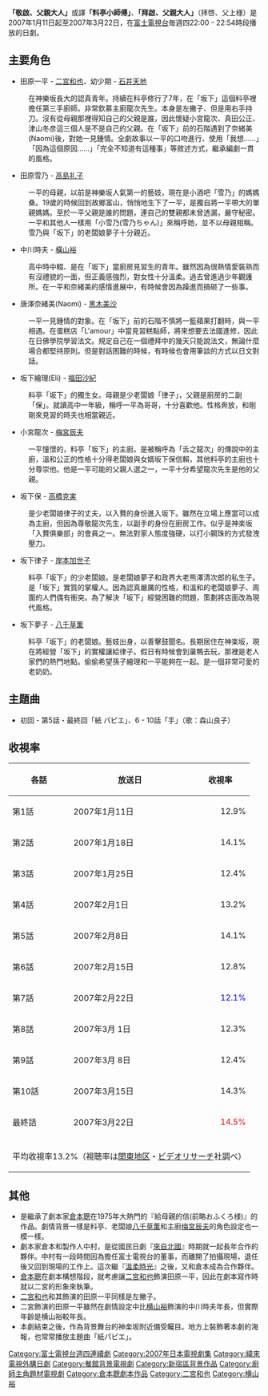 {{unreferenced|time=2011-10-13T02:21:49+00:00}}
{{影集資訊
| 名稱                 = 敬啟、父親大人
| 原名                 ={{lang|ja|}}
| image              = 
| caption            = 
| 原創者                = 
| 分類                  = 
| camera             = 
| picture_format     = 
| 每集長               = 分鐘
| 編劇                 = 
| 導演                 = 
| 演出                  = [[二宮和也|二宮和也]]、[[高島禮子|高島禮子]]
| 主題曲                = 
| 拍攝地                = {{日本}}
| 執行製片              = 
| 製片人                =
| 國家                  = {{JPN}}
| 頻道                  = [[富士電視台|富士電視台]]
| 語言                  = [[日語|日語]]
| 播出國家               = {{JPN}}
| 開始                  = 2007年1月11日
| 結束                  = 2007年3月22日
| 集數                  = 11集
| 官方網站               = 
| imdb_id              = 
| tv_com_id            = 
}}
'''「敬啟、父親大人」'''或譯'''「料亭小師傅」'''、'''「拜啟、父親大人」'''（拝啓、父上様）是2007年1月11日起至2007年3月22日，在[[富士電視台|富士電視台]]毎週四22:00 - 22:54時段播放的日劇。

==主要角色==
*田原一平 - [[二宮和也|二宮和也]]、幼少期 - [[石井天地|石井天地]]
:在神樂坂長大的認真青年。持續在料亭修行了7年，在「坂下」這個料亭裡擔任第三手廚師。非常欽慕主廚龍次先生。本身是左撇子、但是用右手持刀。沒有從母親那裡得知自己的父親是誰，因此懷疑小宮龍次、真田公正、津山冬彦這三個人是不是自己的父親。在「坂下」前的石階遇到了奈緒美(Naomi)後，對她一見鍾情。全劇故事以一平的口吻進行、使用「我想……」「因為這個原因……」「完全不知道有這種事」等敘述方式，繼承編劇一貫的風格。

*田原雪乃 - [[高島礼子|高島礼子]] 
:一平的母親，以前是神樂坂人氣第一的藝妓，現在是小酒吧「雪乃」的媽媽桑。19歲的時候回到故鄉富山，悄悄地生下了一平，是獨自將一平帶大的單親媽媽。至於一平父親是誰的問題，連自己的雙親都未曾透漏，嚴守秘密。一平和其他人一樣用「小雪乃(雪乃ちゃん)」來稱呼她，並不以母親相稱。雪乃與「坂下」的老闆娘夢子十分親近。

*中川時夫 - [[橫山裕|橫山裕]]
:高中時中輟、是在「坂下」當廚房見習生的青年。雖然因為很熱情愛裝熟而有沒禮貌的一面，但正義感強烈，對女性十分溫柔。過去曾進過少年觀護所。在一平和奈緒美的感情進展中，有時候會因為躁進而搞砸了一些事。

*唐澤奈緒美(Naomi) - [[黑木美沙|黑木美沙]]
:一平一見鍾情的對象。在「坂下」前的石階不慎將一籃蘋果打翻時，與一平相遇。在蛋糕店「L'amour」中當見習糕點師，將來想要去法國進修，因此在日佛學院學習法文。規定自己在一個禮拜中的幾天只能說法文，無論什麼場合都堅持原則。但是對話困難的時候，有時候也會用筆談的方式以日文對話。

*坂下繪理(Eli) - [[福田沙紀|福田沙紀]]
:料亭「坂下」的獨生女。母親是少老闆娘「律子」，父親是廚房的二副「保」。就讀高中一年級，稱呼一平為哥哥，十分喜歡他。性格奔放，和剛剛來見習的時夫也相當親近。

*小宮龍次 - [[梅宮辰夫|梅宮辰夫]]
:一平憧憬的，料亭「坂下」的主廚。是被稱呼為「舌之龍次」的傳說中的主廚，溫和公正的性格十分得老闆娘與女婿坂下保信賴，其他料亭的主廚也十分尊崇他。他是一平可能的父親人選之一，一平十分希望龍次先生是他的父親。

*坂下保 - [[高橋克実|高橋克実]]
: 是少老闆娘律子的丈夫，以入贅的身份進入坂下。雖然在立場上應當可以成為主廚，但因為尊敬龍次先生，以副手的身份在廚房工作。似乎是神楽坂「入贅俱樂部」的會員之一。無法對家人態度強硬，以打小鋼珠的方式發洩壓力。

*坂下律子 - [[岸本加世子|岸本加世子]]
:料亭「坂下」的少老闆娘。是老闆娘夢子和政界大老熊澤清次郎的私生子。是「坂下」實質的掌權人。因為認真嚴厲的性格，和溫和的老闆娘夢子、周圍的人們偶有衝突。為了解決「坂下」經營困難的問題，策劃將店面改為現代風格。

*坂下夢子 - [[八千草薫|八千草薫]]
:料亭「坂下」的老闆娘。藝妓出身，以善擊鼓聞名。長期居住在神楽坂，現在將經營「坂下」的實權讓給律子。假日有時候會到巢鴨去玩，那裡是老人家們的熱門地點。偷偷希望孫子繪理和一平能夠在一起。是一個非常可愛的老奶奶。


==主題曲==
*初回 - 第5話・最終回「紙 パピエ」、6 - 10話「手」（歌：森山良子）

==收視率==
{| class=wikitable border="1"
|-align=center
!各話
!放送日
!收視率
|-align=center
|第1話
|2007年1月11日
|align=right|12.9%
|-align=center
|第2話
|2007年1月18日
|align=right|14.1%
|-align=center
|第3話
|2007年1月25日
|align=right|12.4%
|-align=center
|第4話
|2007年2月1日
|align=right|13.2%
|-align=center
|第5話
|2007年2月8日
|align=right|14.1%
|-align=center
|第6話
|2007年2月15日
|align=right|12.8%
|-align=center
|第7話
|2007年2月22日
|align=right|<font color=blue>12.1%
|-align=center
|第8話
|2007年3月 1日
|align=right|12.3%
|-align=center
|第9話
|2007年3月 8日
|align=right|12.4%
|-align=center
|第10話
|2007年3月15日
|align=right|14.3%
|-align=center
|最終話
|2007年3月22日
|align=right|<font color=red>14.5%
|-align=center
|-
!colspan="3"|平均收視率13.2%（視聴率は[[関東地方|関東地区]]・[[ビデオリサーチ|ビデオリサーチ]]社調べ）
|}

==其他==
*是繼承了劇本家[[倉本聰|倉本聰]]在1975年大熱門的『給母親的信(前略おふくろ様)』的作品。劇情背景一樣是料亭、老闆娘[[八千草薫|八千草薫]]和主廚[[梅宮辰夫|梅宮辰夫]]的角色設定也一模一樣。
*劇本家倉本和製作人中村，是從國民日劇『[[來自北國|來自北國]]』時期就一起長年合作的夥伴。中村有一段時間因為擔任富士電視台的董事，而離開了拍攝現場，退任後又回到現場的工作上。這次繼『[[溫柔時光|溫柔時光]]』之後，又和倉本成為合作夥伴。
*[[倉本聰|倉本聰]]在劇本構想階段，就考慮讓[[二宮和也|二宮和也]]飾演田原一平，因此在劇本寫作時就以二宮的形象來執筆。
*[[二宮和也|二宮和也]]和其飾演的田原一平同樣是左撇子。
*二宮飾演的田原一平雖然在劇情設定中比[[横山裕|横山裕]]飾演的中川時夫年長，但實際年齡是横山裕較年長。
*本劇結束之後，作為背景舞台的神楽坂附近備受矚目。地方上裝飾著本劇的海報，也常常播放主題曲「紙パピエ」。

{{富士電視台木曜劇場}}

{{DEFAULTSORT:Haikei, Chichiue-sama}}
[[Category:富士電視台週四連續劇|Category:富士電視台週四連續劇]]
[[Category:2007年日本電視劇集|Category:2007年日本電視劇集]]
[[Category:緯來電視外購日劇|Category:緯來電視外購日劇]]
[[Category:餐館背景電視劇|Category:餐館背景電視劇]]
[[Category:新宿區背景作品|Category:新宿區背景作品]]
[[Category:廚師主角題材電視劇|Category:廚師主角題材電視劇]]
[[Category:倉本聰劇本作品|Category:倉本聰劇本作品]]
[[Category:二宮和也|Category:二宮和也]]
[[Category:横山裕|Category:横山裕]]